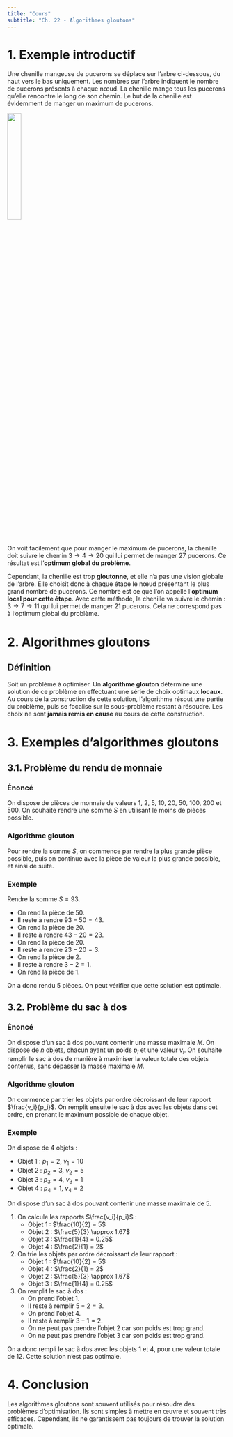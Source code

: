```yaml
---
title: "Cours"
subtitle: "Ch. 22 - Algorithmes gloutons"
---
```


# 1. Exemple introductif

Une chenille mangeuse de pucerons se déplace sur l'arbre ci-dessous, du haut vers le bas uniquement. Les nombres sur l'arbre indiquent le nombre de pucerons présents à chaque nœud. La chenille mange tous les pucerons qu'elle rencontre le long de son chemin. Le but de la chenille est évidemment de manger un maximum de pucerons.

![](arbre_chenille.png){width="25%"}

On voit facilement que pour manger le maximum de pucerons, la chenille doit suivre le chemin $3 \rightarrow 4 \rightarrow 20$ qui lui permet de manger 27 pucerons. Ce résultat est l'**optimum global du problème**.

Cependant, la chenille est trop **gloutonne**, et elle n'a pas une vision globale de l'arbre. Elle choisit donc à chaque étape le nœud présentant le plus grand nombre de pucerons. Ce nombre est ce que l'on appelle l'**optimum local pour cette étape**. Avec cette méthode, la chenille va suivre le chemin : $3 \rightarrow 7 \rightarrow 11$ qui lui permet de manger 21 pucerons. Cela ne correspond pas à l'optimum global du problème.

# 2. Algorithmes gloutons

:::{.callout-tip}
## Définition
Soit un problème à optimiser. Un **algorithme glouton** détermine une solution de ce problème en effectuant une série de choix optimaux **locaux**. Au cours de la construction de cette solution, l'algorithme résout une partie du problème, puis se focalise sur le sous-problème restant à résoudre. Les choix ne sont **jamais remis en cause** au cours de cette construction.
:::

# 3. Exemples d'algorithmes gloutons

## 3.1. Problème du rendu de monnaie

### Énoncé

On dispose de pièces de monnaie de valeurs 1, 2, 5, 10, 20, 50, 100, 200 et 500. On souhaite rendre une somme $S$ en utilisant le moins de pièces possible.

### Algorithme glouton

Pour rendre la somme $S$, on commence par rendre la plus grande pièce possible, puis on continue avec la pièce de valeur la plus grande possible, et ainsi de suite.

### Exemple

Rendre la somme $S = 93$.

- On rend la pièce de 50.
- Il reste à rendre $93 - 50 = 43$.
- On rend la pièce de 20.
- Il reste à rendre $43 - 20 = 23$.
- On rend la pièce de 20.
- Il reste à rendre $23 - 20 = 3$.
- On rend la pièce de 2.
- Il reste à rendre $3 - 2 = 1$.
- On rend la pièce de 1.

On a donc rendu 5 pièces. On peut vérifier que cette solution est optimale.

## 3.2. Problème du sac à dos

### Énoncé

On dispose d'un sac à dos pouvant contenir une masse maximale $M$. On dispose de $n$ objets, chacun ayant un poids $p_i$ et une valeur $v_i$. On souhaite remplir le sac à dos de manière à maximiser la valeur totale des objets contenus, sans dépasser la masse maximale $M$.

### Algorithme glouton

On commence par trier les objets par ordre décroissant de leur rapport $\frac{v_i}{p_i}$. On remplit ensuite le sac à dos avec les objets dans cet ordre, en prenant le maximum possible de chaque objet.

### Exemple

On dispose de 4 objets :

- Objet 1 : $p_1 = 2$, $v_1 = 10$
- Objet 2 : $p_2 = 3$, $v_2 = 5$
- Objet 3 : $p_3 = 4$, $v_3 = 1$
- Objet 4 : $p_4 = 1$, $v_4 = 2$

On dispose d'un sac à dos pouvant contenir une masse maximale de 5.

1. On calcule les rapports $\frac{v_i}{p_i}$ :
    - Objet 1 : $\frac{10}{2} = 5$
    - Objet 2 : $\frac{5}{3} \approx 1.67$
    - Objet 3 : $\frac{1}{4} = 0.25$
    - Objet 4 : $\frac{2}{1} = 2$
2. On trie les objets par ordre décroissant de leur rapport :
    - Objet 1 : $\frac{10}{2} = 5$
    - Objet 4 : $\frac{2}{1} = 2$
    - Objet 2 : $\frac{5}{3} \approx 1.67$
    - Objet 3 : $\frac{1}{4} = 0.25$
3. On remplit le sac à dos :
    - On prend l'objet 1.
    - Il reste à remplir $5 - 2 = 3$.
    - On prend l'objet 4.
    - Il reste à remplir $3 - 1 = 2$.
    - On ne peut pas prendre l'objet 2 car son poids est trop grand.
    - On ne peut pas prendre l'objet 3 car son poids est trop grand.

On a donc rempli le sac à dos avec les objets 1 et 4, pour une valeur totale de 12. Cette solution n'est pas optimale.

# 4. Conclusion

:::{.callout-important}
Les algorithmes gloutons sont souvent utilisés pour résoudre des problèmes d'optimisation. Ils sont simples à mettre en œuvre et souvent très efficaces. Cependant, ils ne garantissent pas toujours de trouver la solution optimale.
:::